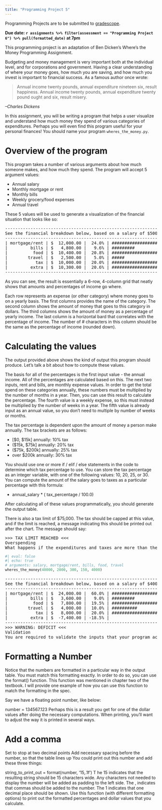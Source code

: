 ```yaml
---
title: "Programming Project 5"
---
```


Programming Projects are to be submitted to [gradescope]().

**Due date: `r assignments %>% filter(assessment == "Programming Project 6") %>% pull(formatted_date)` at 7pm**


This programming project is an adaptation of Ben Dicken's Where's the Money Programming Assignment.

Budgeting and money management is very important both at the individual level, and for corporations and government. Having a clear understanding of where your money goes, how much you are saving, and how much you invest is important to financial success. As a famous author once wrote:

> Annual income twenty pounds, annual expenditure nineteen six, result happiness.
> Annual income twenty pounds, annual expenditure twenty pound ought and six, result misery.

*–Charles Dickens*

In this assignment, you will be writing a program that helps a user visualize and understand how much money they spend of various categories of expenditures. Perhaps you will even find this program useful for your personal finances! You should name your program `wheres_the_money.py`.

# Overview of the program

This program takes a number of various arguments about how much someone makes, and how much they spend. The program will accept 5 argument values:

* Annual salary
* Monthly mortgage or rent
* Monthly bills
* Weekly grocery/food expenses
* Annual travel


These 5 values will be used to generate a visualization of the financial situation that looks like so:

<pre>
------------------------------------------------------------------
See the financial breakdown below, based on a salary of $50000
------------------------------------------------------------------
| mortgage/rent | $  12,000.00 |  24.0% | ########################
|         bills | $   4,800.00 |   9.6% | #########
|          food | $  10,400.00 |  20.8% | ####################
|        travel | $   2,500.00 |   5.0% | #####
|           tax | $  10,000.00 |  20.0% | ####################
|         extra | $  10,300.00 |  20.6% | ####################
------------------------------------------------------------------
</pre>

As you can see, the result is essentially a 6-row, 4-column grid that neatly shows that amounts and percentages of income go where.

Each row represents an expense (or other category) where money goes to on a yearly basis. The first columns provides the name of the category. The second column shows the amount of money that goes to this category in dollars. The third columns shows the amount of money as a percentage of yearly income. The last column is a horizontal bard that correlates with the percentage of income. The number of # characters in this column should be the same as the percentage of income (rounded down).

# Calculating the values

The output provided above shows the kind of output this program should produce. Let’s talk a bit about how to compute these values.

The basis for all of the percentages is the first input value - the annual income. All of the percentages are calculated based on this. The next two inputs, rent and bills, are monthly expense values. In order to get the total spend on these categories annually, these numbers must be multiplied by the number of months in a year. Then, you can use this result to calculate the percentage. The fourth value is a weekly expense, so this must instead be multiplied by the number of weeks in a year. The fifth value is already input as an annual value, so you don’t need to multiple by number of weeks or months.

The tax percentage is dependent upon the amount of money a person make annually. The tax brackets are as follows:

* [$0, $15k] annually: 10% tax
* ($15k, $75k] annually: 20% tax
* ($75k, $200k] annually: 25% tax
* over $200k annually: 30% tax

You should use one or more if / elif / else statements in the code to determine which tax percentage to use. You can store the tax percentage as an integer variable, with one of the following values: 10, 20, 25, or 30. You can compute the amount of the salary goes to taxes as a particular percentage with this formula:

* annual_salary * ( tax_percentage / 100.0)

After calculating all of these values programmatically, you should generate the output table.

There is also a tax limit of $75,000. The tax should be capped at this value, and if the limit is reached, a message indicating this should be printed out after the chart. The message should say:

<pre>
>>> TAX LIMIT REACHED <<<
Overspending
What happens if the expenditures and taxes are more than the annual salary? This should be represented by negative values in the extra row. You should also print a warning after the chart. Below is an example of a financial situation in which the user spends more than they earn, resulting in a deficit in the extra row.
</pre>


```python
#| eval: false
#| echo: true
# arguments: salary, mortgage/rent, bills, food, travel
wheres_the_money(40000, 2000, 300, 150, 4000)
```


<pre>
------------------------------------------------------------------------------------------------------
See the financial breakdown below, based on a salary of $40000
------------------------------------------------------------------------------------------------------
| mortgage/rent | $  24,000.00 |  60.0% | ############################################################
|         bills | $   3,600.00 |   9.0% | #########
|          food | $   7,800.00 |  19.5% | ###################
|        travel | $   4,000.00 |  10.0% | ##########
|           tax | $   8,000.00 |  20.0% | ####################
|         extra | $  -7,400.00 | -18.5% |
------------------------------------------------------------------------------------------------------
>>> WARNING: DEFICIT <<<
Validation
You are required to validate the inputs that your program accepts. You should use if-statements for the validation. For each numeric input, you should use the isnumeric function to check if is a positive integer before converting the value to an integer.
</pre>


# Formatting a Number

Notice that the numbers are formatted in a particular way in the output table. You must match this formatting exactly. In order to do so, you can use the format() function. This function was mentioned in chapter two of the textbook. I will provide one example of how you can use this function to match the formatting in the spec.

Say we have a floating point number, like below:

number = 134567.123
Perhaps this is a result you get for one of the dollar values after doing the necessary computations. When printing, you’ll want to adjust the way it is printed in several ways.

# Add a comma

Set to stop at two decimal points
Add necessary spacing before the number, so that the table lines up
You could print out this number and add these three things:

string_to_print_out = format(number, '15,.1f')
T
he 15 indicates that the resulting string should be 15 characters wide. Any characters not needed to display the number will be added as padding to the left side. The , indicates that commas should be added to the number. The 1 indicates that one decimal place should be shown. Use this function (with different formatting options) to print out the formatted percentages and dollar values that you calculate.